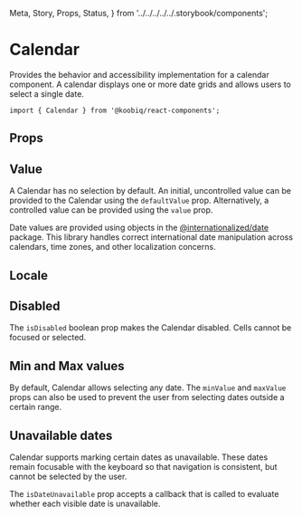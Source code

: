   Meta,
  Story,
  Props,
  Status,
} from '../../../../../.storybook/components';


<Meta of={Stories} />

# Calendar

<Status variant="experimental" />

Provides the behavior and accessibility implementation for a calendar component.
A calendar displays one or more date grids and allows users to select a single date.

```tsx
import { Calendar } from '@koobiq/react-components';
```

<Story of={Stories.Base} />

## Props

<Props />

## Value

A Calendar has no selection by default. An initial, uncontrolled value can be
provided to the Calendar using the `defaultValue` prop. Alternatively, a controlled value
can be provided using the `value` prop.

Date values are provided using objects in the
[@internationalized/date](https://github.com/adobe/react-spectrum/tree/main/packages/@internationalized/date) package.
This library handles correct international date manipulation across calendars,
time zones, and other localization concerns.

<Story of={Stories.Value} />

## Locale

<Story of={Stories.Locale} />

## Disabled

The `isDisabled` boolean prop makes the Calendar disabled. Cells cannot be focused or selected.

<Story of={Stories.Disabled} />

## Min and Max values

By default, Calendar allows selecting any date. The `minValue` and `maxValue` props can also be used to prevent
the user from selecting dates outside a certain range.

<Story of={Stories.MinMaxValues} />

## Unavailable dates

Calendar supports marking certain dates as unavailable.
These dates remain focusable with the keyboard so that navigation is consistent,
but cannot be selected by the user.

The `isDateUnavailable` prop accepts a callback that is called to evaluate
whether each visible date is unavailable.

<Story of={Stories.UnavailableDates} />
